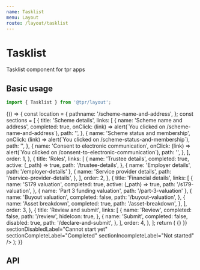 ```yaml
---
name: Tasklist
menu: Layout
route: /layout/tasklist
---
```



# Tasklist

Tasklist component for tpr apps

## Basic usage

```js
import { Tasklist } from '@tpr/layout';
```

<Playground>
	{() => {
		const location = {
			pathname: '/scheme-name-and-address',
		};
		const sections = [
			{
				title: 'Scheme details',
				links: [
					{
						name: 'Scheme name and address',
						completed: true,
						onClick: (link) => alert(`You clicked on /scheme-name-and-address`),
						path: '',
					},
					{
						name: 'Scheme status and membership',
						onClick: (link) =>
							alert(`You clicked on /scheme-status-and-membership`),
						path: '',
					},
					{
						name: 'Consent to electronic communication',
						onClick: (link) =>
							alert(`You clicked on /consent-to-electronic-communication`),
						path: '',
					},
				],
				order: 1,
			},
			{
				title: 'Roles',
				links: [
					{
						name: 'Trustee details',
						completed: true,
						active: (_path) => true,
						path: '/trustee-details',
					},
					{ name: 'Employer details', path: '/employer-details' },
					{
						name: 'Service provider details',
						path: '/service-provider-details',
					},
				],
				order: 2,
			},
			{
				title: 'Financial details',
				links: [
					{
						name: 'S179 valuation',
						completed: true,
						active: (_path) => true,
						path: '/s179-valuation',
					},
					{ name: 'Part 3 funding valuation', path: '/part-3-valuation' },
					{
						name: 'Buyout valuation',
						completed: false,
						path: '/buyout-valuation',
					},
					{
						name: 'Asset breakdown',
						completed: true,
						path: '/asset-breakdown',
					},
				],
				order: 3,
			},
			{
				title: 'Review and submit',
				links: [
					{
						name: 'Review',
						completed: false,
						path: '/review',
						hideIcon: true,
					},
					{
						name: 'Submit',
						completed: false,
						disabled: true,
						path: '/declare-and-submit',
					},
				],
				order: 4,
			},
		];
		return (
			<Tasklist
				titleComplete="Scheme return complete"
				titleIncomplete="Scheme return incomplete"
				reviewTitle="Review current and previous scheme returns"
				sections={sections}
				maintenanceMode={false}
				matchPath={matchPath}
				location={location}
				history={{ push: () => {} }}
				sectionDisabledLabel="Cannot start yet"
				sectionCompleteLabel="Completed"
				sectionIncompleteLabel="Not started"
			/>
		);
	}}
</Playground>

## API

<Props of={Tasklist} />
